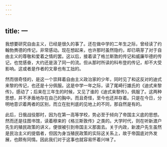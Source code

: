 ```yaml
---
---
---
```

title: 一
---



我想要研究自由主义，已经是很久的事了。还在做中学的二年生之际，曾经读了约翰勃赉德的传记，非常感动。现在想起来，也许那时虽然隐约，却已萌芽了对于自由主义的尊敬和爱着之情的罢。这以后，接着读了格兰斯敦的传记和威廉毕德的传记，也觉感奋，大约还是汲了同一的流。但从那时所读的科布登的传记，却不大受影响。这或者是作者的文章也有工拙的。

然而很奇怪的，是这一个崇拜着自由主义政治家的少年，同时见了和这反对的迪式来黎的传记，也还是十分佩服。这是中学一年之际，读了尾崎行雄氏的《迪式来黎传》，感动了；后来在三年生的时候，又见了谁的《迪式来黎传》，佩服了。这两种思想，并不矛盾地存在自己的胸中。而且奇怪，至今也还并存着。只是在今日，分明地意识着两者的区别，而立在批判底的见地上的不同，那自然是有的。

此后，日俄战役那时，因为在第一高等学校，势必至于倾向了帝国主义底的思想。然而还是往图书馆，读着穆来的《格兰斯敦传》之类的。大学时代，则在听新渡户先生的殖民政策的讲义，便很被引到帝国主义那面去。关于内政，新渡户先生虽然是民治主义的提倡者，但因为身当殖民政策的实际这关系上，故于帝国底对外发展，也颇有同情。因此我们对于这事也就容易怀着兴味了。